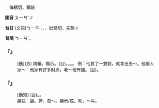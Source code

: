 
=={{ruby|諞|ㄆㄧㄢˇ}}==

　俾緬切，獮韻

'''國音''' <rt>ㄆㄧㄢˇ</rt>∥

'''台甘''' (文語)<rt>ㄅㄧㄢˋ</rt>。{{ruby|詐|ㄗㄚ˪}}，{{ruby|騙|ㄆㄧㄢ˪}}{{ruby|。|ㄆㄧㄢ}}，紕延切，先韻∥

'''普閩''' <rt>ㄅㄧㄢˋ</rt>。

    

==='''『{{ruby|諞|ㄆㄧㄢˇ}}』'''===
: [動](方) 誇耀。顯示。(台){{ruby|展|ㄉㄧㄢˋ}}。{{ruby|風|ㄏㆲ}}{{ruby|神|ㄒㄧㄣˊ}}。{{ruby|展|ㄉㄧㄢˋ}}{{ruby|風|ㄏㆲ}}{{ruby|神|ㄒㄧㄣˊ}}。{{ruby|品|ㄆㄧㄣˋ}}{{ruby|捧|ㄆㆲˋ}}。 例：他買了一雙鞋，就拿出去～。他跟人家～：他家有許多財產。老～他有錢。(台){{ruby|不|ㄅㄨㆵ}}{{ruby|時|ㄒㄧˊ}}{{ruby|展|ㄉㄧㄢˋ}}{{ruby|伊|ㄧ}}{{ruby|有|ㄨ˫}}{{ruby|錢|ㄐㆪˊ}}。
    

==='''『{{ruby|諞|ㄆㄧㄢˇ}}{{ruby|能|ㄋㄥˊ}}』'''===
: [動短] (台){{ruby|展|ㄉㄧㄢˋ}}。{{ruby|展|ㄉㄧㄢˋ}}{{ruby|風|ㄏㆲ}}{{ruby|神|ㄒㄧㄣˊ}}。
:類語：諞。誇，自～。顯示/炫。吹，～牛。
:
    
